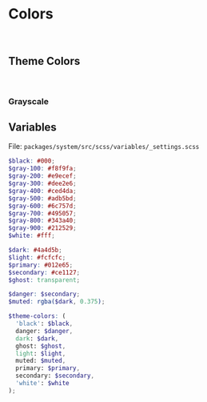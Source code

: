 
<Meta title='Blocks/Colors' />

# Colors

<br />

## Theme Colors

<br />

<ColorPalette>
  <ColorItem
    title='Primary'
    subtitle='$primary'
    colors={['var(--mk-primary)']}
  />
  <ColorItem
    title='Secondary'
    subtitle='$secondary'
    colors={['var(--mk-secondary)']}
  />
  <ColorItem title='Light' subtitle='$light' colors={['var(--mk-light)']} />
  <ColorItem title='Dark' subtitle='$dark' colors={['var(--mk-dark)']} />
</ColorPalette>

### Grayscale

<ColorPalette>
  <ColorItem title='Black' subtitle='$black' colors={['var(--mk-black)']} />
  <ColorItem title='Muted' subtitle='$muted' colors={['var(--mk-muted)']} />
  <ColorItem title='White' subtitle='$white' colors={['var(--mk-white)']} />
</ColorPalette>

## Variables

File: `packages/system/src/scss/variables/_settings.scss`

```scss
$black: #000;
$gray-100: #f8f9fa;
$gray-200: #e9ecef;
$gray-300: #dee2e6;
$gray-400: #ced4da;
$gray-500: #adb5bd;
$gray-600: #6c757d;
$gray-700: #495057;
$gray-800: #343a40;
$gray-900: #212529;
$white: #fff;

$dark: #4a4d5b;
$light: #fcfcfc;
$primary: #012e65;
$secondary: #ce1127;
$ghost: transparent;

$danger: $secondary;
$muted: rgba($dark, 0.375);

$theme-colors: (
  'black': $black,
  danger: $danger,
  dark: $dark,
  ghost: $ghost,
  light: $light,
  muted: $muted,
  primary: $primary,
  secondary: $secondary,
  'white': $white
);
```
